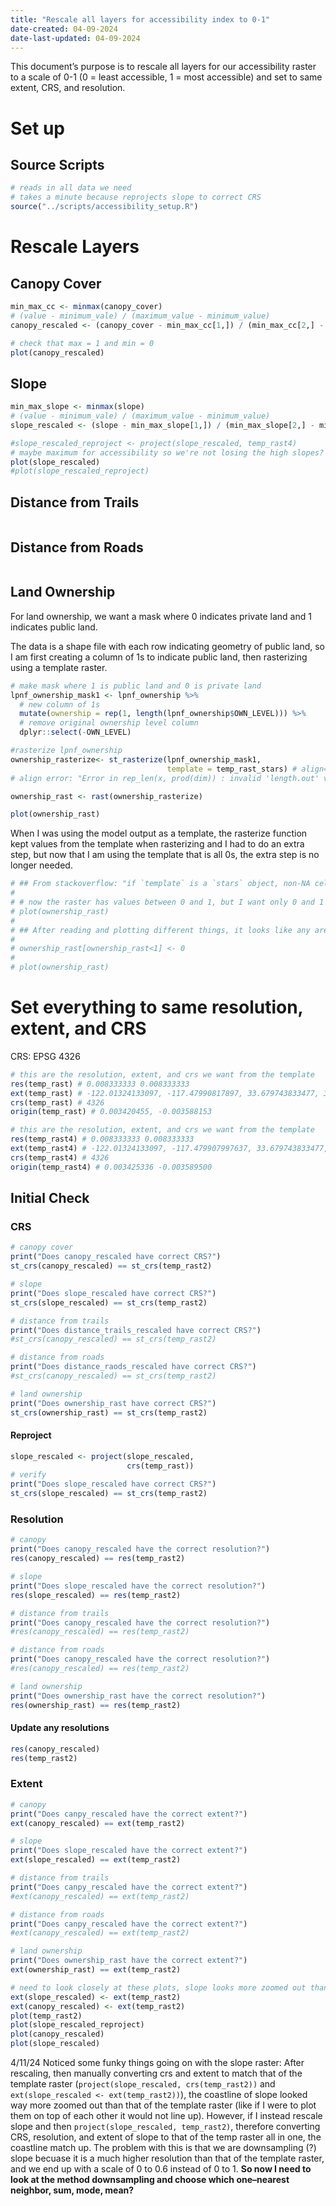 ```yaml
---
title: "Rescale all layers for accessibility index to 0-1"
date-created: 04-09-2024
date-last-updated: 04-09-2024
---
```


This document's purpose is to rescale all layers for our accessibility raster to a scale of 0-1 (0 = least accessible, 1 = most accessible) and set to same extent, CRS, and resolution.

# Set up

## Source Scripts
```r
# reads in all data we need
# takes a minute because reprojects slope to correct CRS
source("../scripts/accessibility_setup.R")
```

# Rescale Layers

## Canopy Cover
```r
min_max_cc <- minmax(canopy_cover) 
# (value - minimum_vale) / (maximum_value - minimum_value)
canopy_rescaled <- (canopy_cover - min_max_cc[1,]) / (min_max_cc[2,] - min_max_cc[1,])

# check that max = 1 and min = 0
plot(canopy_rescaled)
```

## Slope
```r
min_max_slope <- minmax(slope) 
# (value - minimum_vale) / (maximum_value - minimum_value)
slope_rescaled <- (slope - min_max_slope[1,]) / (min_max_slope[2,] - min_max_slope[1,])

#slope_rescaled_reproject <- project(slope_rescaled, temp_rast4)
# maybe maximum for accessibility so we're not losing the high slopes?
plot(slope_rescaled)
#plot(slope_rescaled_reproject)
```

## Distance from Trails
```r

```


## Distance from Roads
```r

```


## Land Ownership

For land ownership, we want a mask where 0 indicates private land and 1 indicates public land.

The data is a shape file with each row indicating geometry of public land, so I am first creating a column of 1s to indicate public land, then rasterizing using a template raster. 
```r
# make mask where 1 is public land and 0 is private land
lpnf_ownership_mask1 <- lpnf_ownership %>% 
  # new column of 1s
  mutate(ownership = rep(1, length(lpnf_ownership$OWN_LEVEL))) %>% 
  # remove original ownership level column
  dplyr::select(-OWN_LEVEL)

#rasterize lpnf_ownership
ownership_rasterize<- st_rasterize(lpnf_ownership_mask1, 
                                   template = temp_rast_stars) # align=TRUE supposed to not keep template values but not working
# align error: "Error in rep_len(x, prod(dim)) : invalid 'length.out' value"

ownership_rast <- rast(ownership_rasterize)

plot(ownership_rast)
```

When I was using the model output as a template, the rasterize function kept values from the template when rasterizing and I had to do an extra step, but now that I am using the template that is all 0s, the extra step is no longer needed.
```r
# ## From stackoverflow: "if `template` is a `stars` object, non-NA cells that are not covered by `sf` receive the value in `template`; see also argument `align`."
# 
# # now the raster has values between 0 and 1, but I want only 0 and 1
# plot(ownership_rast)
# 
# ## After reading and plotting different things, it looks like any area in the template that the land ownership DIDN'T cover was kept as the value in the template raster. So I am going to try to replace any values that don't equal 1 to 0
# 
# ownership_rast[ownership_rast<1] <- 0
# 
# plot(ownership_rast)
```

# Set everything to same resolution, extent, and CRS

CRS: EPSG 4326

```r
# this are the resolution, extent, and crs we want from the template
res(temp_rast) # 0.008333333 0.008333333
ext(temp_rast) # -122.01324133097, -117.47990817897, 33.679743833477, 36.921410370477 (xmin, xmax, ymin, ymax)
crs(temp_rast) # 4326
origin(temp_rast) # 0.003420455, -0.003588153
```

```r
# this are the resolution, extent, and crs we want from the template
res(temp_rast4) # 0.008333333 0.008333333
ext(temp_rast4) # -122.01324133097, -117.479907997637, 33.679743833477, 36.9214105001436 (xmin, xmax, ymin, ymax)
crs(temp_rast4) # 4326
origin(temp_rast4) # 0.003425336 -0.003589500
```


## Initial Check


### CRS
```r
# canopy cover
print("Does canopy_rescaled have correct CRS?")
st_crs(canopy_rescaled) == st_crs(temp_rast2)

# slope
print("Does slope_rescaled have correct CRS?")
st_crs(slope_rescaled) == st_crs(temp_rast2)

# distance from trails
print("Does distance_trails_rescaled have correct CRS?")
#st_crs(canopy_rescaled) == st_crs(temp_rast2)

# distance from roads
print("Does distance_raods_rescaled have correct CRS?")
#st_crs(canopy_rescaled) == st_crs(temp_rast2)

# land ownership
print("Does ownership_rast have correct CRS?")
st_crs(ownership_rast) == st_crs(temp_rast2)
```

#### Reproject
```r
slope_rescaled <- project(slope_rescaled,
                          crs(temp_rast))
# verify
print("Does slope_rescaled have correct CRS?")
st_crs(slope_rescaled) == st_crs(temp_rast2)
```

### Resolution
```r
# canopy
print("Does canopy_rescaled have the correct resolution?")
res(canopy_rescaled) == res(temp_rast2)

# slope
print("Does slope_rescaled have the correct resolution?")
res(slope_rescaled) == res(temp_rast2)

# distance from trails
print("Does canopy_rescaled have the correct resolution?")
#res(canopy_rescaled) == res(temp_rast2)

# distance from roads
print("Does canopy_rescaled have the correct resolution?")
#res(canopy_rescaled) == res(temp_rast2)

# land ownership
print("Does ownership_rast have the correct resolution?")
res(ownership_rast) == res(temp_rast2)
```
#### Update any resolutions
```r
res(canopy_rescaled)
res(temp_rast2)

```


### Extent
```r
# canopy 
print("Does canpy_rescaled have the correct extent?")
ext(canopy_rescaled) == ext(temp_rast2)

# slope 
print("Does slope_rescaled have the correct extent?")
ext(slope_rescaled) == ext(temp_rast2)

# distance from trails 
print("Does canpy_rescaled have the correct extent?")
#ext(canopy_rescaled) == ext(temp_rast2)

# distance from roads 
print("Does canpy_rescaled have the correct extent?")
#ext(canopy_rescaled) == ext(temp_rast2)

# land ownership 
print("Does ownership_rast have the correct extent?")
ext(ownership_rast) == ext(temp_rast2)
```

```r
# need to look closely at these plots, slope looks more zoomed out than template even when same crs and extent
ext(slope_rescaled) <- ext(temp_rast2)
ext(canopy_rescaled) <- ext(temp_rast2)
plot(temp_rast2)
plot(slope_rescaled_reproject)
plot(canopy_rescaled)
plot(slope_rescaled)
```

4/11/24
Noticed some funky things going on with the slope raster: After rescaling, then manually converting crs and extent to match that of the template raster (`project(slope_rescaled, crs(temp_rast2))` and `ext(slope_rescaled <- ext(temp_rast2))`), the coastline of slope looked way more zoomed out than that of the template raster (like if I were to plot them on top of each other it would not line up). However, if I instead rescale slope and then `project(slope_rescaled, temp_rast2)`, therefore converting CRS, resolution, and extent of slope to that of the temp raster all in one, the coastline match up. The problem with this is that we are downsampling (?) slope becuase it is a much higher resolution than that of the template raster, and we end up with a scale of 0 to 0.6 instead of 0 to 1. **So now I need to look at the method downsampling and choose which one--nearest neighbor, sum, mode, mean?**
